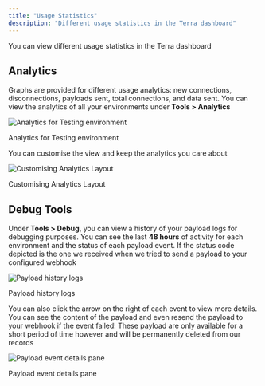 ```yaml
---
title: "Usage Statistics"
description: "Different usage statistics in the Terra dashboard"
---
```

You can view different usage statistics in the Terra dashboard

## Analytics

Graphs are provided for different usage analytics: new connections, disconnections, payloads sent, total connections, and data sent. You can view the analytics of all your environments under **Tools > Analytics**

<img className="block" src="images/files_readme_io/_1dfdc12_image.png" alt="Analytics for Testing environment" />

Analytics for Testing environment

You can customise the view and keep the analytics you care about

<img className="block" src="images/files_readme_io/_8273f11_image.png" alt="Customising Analytics Layout" />

Customising Analytics Layout

## Debug Tools

Under **Tools > Debug**, you can view a history of your payload logs for debugging purposes. You can see the last **48 hours** of activity for each environment and the status of each payload event. If the status code depicted is the one we received when we tried to send a payload to your configured webhook

<img className="block" src="images/files_readme_io/_9c02e86_image.png" alt="Payload history logs" />

Payload history logs

You can also click the arrow on the right of each event to view more details. You can see the content of the payload and even resend the payload to your webhook if the event failed! These payload are only available for a short period of time however and will be permanently deleted from our records

<img className="block" src="images/files_readme_io/_db213e8_image.png" alt="Payload event details pane" />

Payload event details pane

